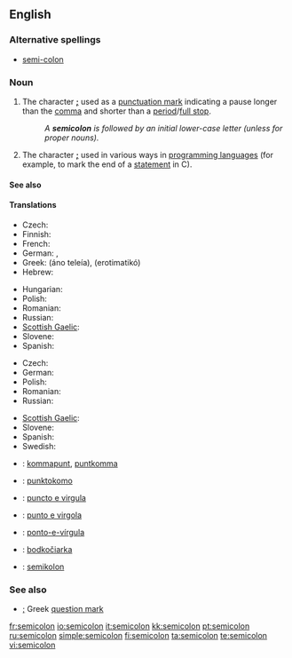 ==English==

===Alternative spellings===
* [[semi-colon]]

===Noun===
{{en-noun}}

# {{typography}} The character '''[[;]]''' used as a [[punctuation mark]] indicating a pause longer than the [[comma]] and shorter than a [[period]]/[[full stop]].
#: ''A '''semicolon''' is followed by an initial lower-case letter (unless for proper nouns).''
# {{typography}} The character '''[[;]]''' used in various ways in [[programming language]]s (for example, to mark the end of a [[statement]] in C).

====See also====
{{punctuation}}

====Translations====
{{trans-top|punctuation mark indicating a pause longer than the comma}}
* Czech: {{t-|cs|středník|m}}
* Finnish: {{t+|fi|puolipiste}}
* French: {{t+|fr|point-virgule|m}}
* German: {{t+|de|Strichpunkt|m}}, {{t+|de|Semikolon|n}}
* Greek: {{t-|el|άνω τελεία|f|sc=Grek}} (áno teleía), {{t+|el|ερωτηματικό|n|sc=Grek}} (erotimatikó)
* Hebrew: {{t-|he|נקודה ופסיק|sc=Hebr}}
{{trans-mid}}
* Hungarian: {{t-|hu|pontosvessző}}
* Polish: {{t+|pl|średnik|m}}
* Romanian: {{t-|ro|punct şi virgulă}}
* Russian: {{t+|ru|точка с запятой|f|tr=tóčka s zapjatój|sc=Cyrl}}
* [[Scottish Gaelic]]: {{t-|gd|leth-chòilean|m}}
* Slovene: {{t+|sl|podpičje|n}}
* Spanish: {{t-|es|punto y coma|m}}
{{trans-bottom}}

{{trans-top| The character '''[[;]]''' used in various ways in programming languages}}
* Czech: {{t-|cs|středník|m}}
* German: {{t+|de|Semikolon|n}}
* Polish: {{t+|pl|średnik|m}}
* Romanian: {{t-|ro|punct şi virgulă}}
* Russian: {{t+|ru|точка с запятой|f|tr=tóčka s zapjatój|sc=Cyrl}}
{{trans-mid}}
* [[Scottish Gaelic]]: {{t-|gd|leth-chòilean|m}}
* Slovene: {{t+|sl|podpičje|n}}
* Spanish: {{t-|es|punto y coma|m}}
* Swedish: {{t+|sv|semikolon|n}}
{{trans-bottom}}

{{checktrans-top}}
* {{ttbc|Dutch}}: [[kommapunt]], [[puntkomma]]
* {{ttbc|Esperanto}}: [[punktokomo]]
* {{ttbc|Interlingua}}: [[puncto e virgula]]
* {{ttbc|Italian}}: [[punto e virgola]] {{m}}
* {{ttbc|Portuguese}}: [[ponto-e-vírgula]] {{m}}
* {{ttbc|Slovak}}: [[bodkočiarka]] {{f}}
* {{ttbc|Swedish}}: [[semikolon]]
{{checktrans-bottom}}

===See also===
* [[;]] Greek [[question mark]]

[[fr:semicolon]]
[[io:semicolon]]
[[it:semicolon]]
[[kk:semicolon]]
[[pt:semicolon]]
[[ru:semicolon]]
[[simple:semicolon]]
[[fi:semicolon]]
[[ta:semicolon]]
[[te:semicolon]]
[[vi:semicolon]]